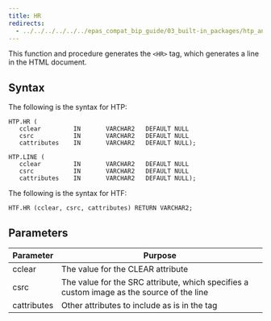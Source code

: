 ```yaml
---
title: HR
redirects:
  - ../../../../../../epas_compat_bip_guide/03_built-in_packages/htp_and_htf/hr #generated for docs/epas/reorg-role-use-case-mode
---
```


This function and procedure generates the `<HR>` tag, which generates a line in the HTML document.

## Syntax

The following is the syntax for HTP:

```
HTP.HR (
   cclear         IN       VARCHAR2   DEFAULT NULL
   csrc           IN       VARCHAR2   DEFAULT NULL
   cattributes    IN       VARCHAR2   DEFAULT NULL);

HTP.LINE (
   cclear         IN       VARCHAR2   DEFAULT NULL
   csrc           IN       VARCHAR2   DEFAULT NULL
   cattributes    IN       VARCHAR2   DEFAULT NULL);
```

The following is the syntax for HTF:

```
HTF.HR (cclear, csrc, cattributes) RETURN VARCHAR2;
```

## Parameters

| Parameter | Purpose  |
| --------- | -------- |
| cclear | The value for the CLEAR attribute |
| csrc | The value for the SRC attribute, which specifies a custom image as the source of the line |
| cattributes | Other attributes to include as is in the tag |
